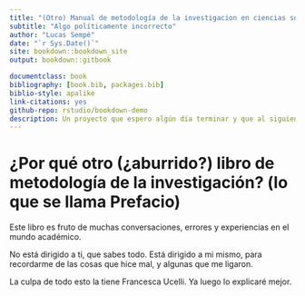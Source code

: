 ```yaml
--- 
title: "(Otro) Manual de metodología de la investigacion en ciencias sociales"
subtitle: "Algo políticamente incorrecto"
author: "Lucas Sempé"
date: "`r Sys.Date()`"
site: bookdown::bookdown_site
output: bookdown::gitbook

documentclass: book
bibliography: [book.bib, packages.bib]
biblio-style: apalike
link-citations: yes
github-repo: rstudio/bookdown-demo
description: Un proyecto que espero algún día terminar y que al siguiente (le) sirva de algo.
---
```


# ¿Por qué otro (¿aburrido?) libro de metodología de la investigación? (lo que se llama Prefacio)

Este libro es fruto de muchas conversaciones, errores y experiencias en el mundo académico. 

No está dirigido a ti, que sabes todo. Está dirigido a mi mismo, para recordarme de las cosas que hice mal, y algunas que me ligaron.

La culpa de todo esto la tiene Francesca Ucelli. Ya luego lo explicaré mejor.


